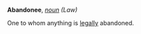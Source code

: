 '''Abandonee''', ''[[noun (part of speech)|noun]]'' ''(Law)''

One to whom anything is [[legally]] abandoned.